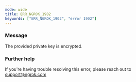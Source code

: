```yaml
---
mode: wide
title: ERR_NGROK_1902
keywords: ["ERR_NGROK_1902", "error 1902"]
---
```



### Message

The provided private key is encrypted.

<ErrorDetails />

### Further help

If you're having trouble resolving this error, please reach out to [support@ngrok.com](mailto:support@ngrok.com?subject=Help%20with%20ERR_NGROK_1902)
